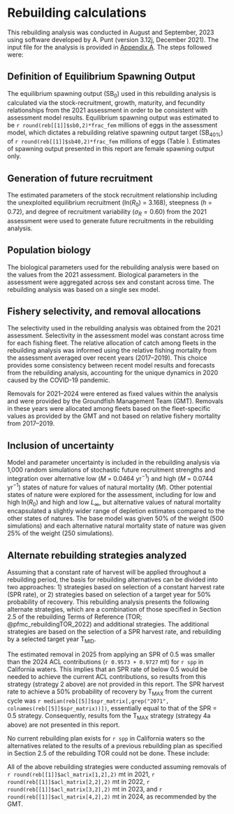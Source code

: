 # Rebuilding calculations

This rebuilding analysis was conducted in August and September, 2023 using software developed by A. Punt (version 3.12j, December 2021). The input file for the analysis is provided in [Appendix A](#append_a). The steps followed were: 

\begin{enumerate}
	\item Define how equilibrium spawning output ($\text{SB}_0$) will be calculated. 
	\item Define how future recruitment will be generated.
	\item Define the biological information on which future projections will be based.
	\item Define the fishery selectivity and allocation to be applied during rebuilding. 
	\item Decide how to include uncertainty in input parameters from the stock assessment in the rebuilding analysis. 
	\item Identification and analysis of alternative harvest strategies for rebuilding. 
\end{enumerate}


## Definition of Equilibrium Spawning Output

The equilibrium spawning output ($\text{SB}_0$) used in this rebuilding analysis is calculated via the stock-recruitment, growth, maturity, and fecundity relationships from the 2021 assessment in order to be consistent with assessment model results. Equilibrium spawning output was estimated to be `r round(reb[[1]]$sb0,2)*frac_fem` millions of eggs in the assessment model, which dictates a rebuilding relative spawning output target ($\text{SB}_{40\%}$) of `r round(reb[[1]]$sb40,2)*frac_fem` millions of eggs (Table \ref{tab:ref-points}). Estimates of spawning output presented in this report are female spawning output only. 


## Generation of future recruitment

The estimated parameters of the stock recruitment relationship including the unexploited equilibrium recruitment (ln($R_0$) = 3.168), steepness ($h$ = 0.72), and degree of recruitment variability ($\sigma_R = 0.60$) from the 2021 assessment were used to generate future recruitments in the rebuilding analysis.


## Population biology

The biological parameters used for the rebuilding analysis were based on the values from the 2021 assessment. Biological parameters in the assessment were aggregated across sex and constant across time. The rebuilding analysis was based on a single sex model. 


## Fishery selectivity, and removal allocations

The selectivity used in the rebuilding analysis was obtained from the 2021 assessment. Selectivity in the assessment model was constant across time for each fishing fleet. The relative allocation of catch among fleets in the rebuilding analysis was informed using the relative fishing mortality from the assessment averaged over recent years (2017--2019). This choice provides some consistency between recent model results and forecasts from the rebuilding analysis, accounting for the unique dynamics in 2020 caused by the COVID-19 pandemic. 

Removals for 2021--2024 were entered as fixed values within the analysis and were provided by the Groundfish Management Team (GMT). Removals in these years were allocated among fleets based on the fleet-specific values as provided by the GMT and not based on relative fishery mortality from 2017--2019.   


## Inclusion of uncertainty

Model and parameter uncertainty is included in the rebuilding analysis via 1,000 random simulations of stochastic future recruitment strengths and integration over alternative low ($M$ = 0.0464 yr$^{-1}$) and high ($M$ = 0.0744 yr$^{-1}$) states of nature for values of natural mortality ($M$). Other potential states of nature were explored for the assessment, including for low and high ln($R_0$) and high and low $L_{\infty}$, but alternative values of natural mortality encapsulated a slightly wider range of depletion estimates compared to the other states of natures. The base model was given 50$\%$ of the weight (500 simulations) and each alternative natural mortality state of nature was given 25$\%$ of the weight (250 simulations). 


## Alternate rebuilding strategies analyzed

Assuming that a constant rate of harvest will be applied throughout a rebuilding period, the basis for rebuilding alternatives can be divided into two approaches: 1) strategies based on selection of a constant harvest rate (SPR rate), or 2) strategies based on selection of a target year for 50$\%$ probability of recovery. This rebuilding analysis presents the following alternate strategies, which are a combination of those specified in Section 2.5 of the rebuilding Terms of Reference (TOR; @pfmc_rebuildingTOR_2022) and additional strategies. The additional strategies are based on the selection of a SPR harvest rate, and rebuilding by a selected target year $\text{T}_\text{MID}$.  

\begin{enumerate}
	\item Eliminate all harvest, F = 0, starting in the next management cycle, 2025, the same as setting a constant SPR harvest rate of 1.0.
	\item Apply the harvest rate that would generate the ACL contributions specified for the current year (i.e., the latest year specified in regulations). 
	\item Apply a range of SPR values: 
	\begin{enumerate}
	 \item SPR = 0.50,
	 \item SPR = 0.55
	 \item SPR = 0.60,
	 \item SPR = 0.65,
	 \item SPR = 0.70,
	 \item SPR = 0.80, and
	 \item SPR = 0.90. 
	\end{enumerate}
	\item Apply SPR harvest rates that are estimated to lead to a 50$\%$ probability of recovery by alternative target years: 
	\begin{enumerate}
	 \item by $\text{T}_\text{MAX}$ from the current cycle, and 
	 \item by $\text{T}_\text{MID}$ from the current cycle, which is the year midway between $\text{T}_\text{MIN}$ and $\text{T}_\text{MAX}$.
	\end{enumerate}
	\item Apply the default harvest policy based on the 40:10 harvest control rule with time-varying sigma ($\sigma$ = 1.0 as the basis for the time-varying sigmas with a cap at the category 3 value of $\sigma$ = 2.0) and $P^*$ = 0.45.
	\item Apply the ABC harvest rate with time-varying sigma ($\sigma$ = 1.0 as the basis for the time-varying sigmas with a cap at the category 3 value of $\sigma$ = 2.0) and $P^*$ = 0.45.
\end{enumerate}

The estimated removal in 2025 from applying an SPR of 0.5 was smaller than the 2024 ACL contributions (`r 0.9573 + 0.9727` mt) for `r spp` in California waters. This implies that an SPR rate of below 0.5 would be needed to achieve the current ACL contributions, so results from this strategy (strategy 2 above) are not provided in this report. The SPR harvest rate to achieve a 50$\%$ probability of recovery by $\text{T}_\text{MAX}$ from the current cycle was `r median(reb[[5]]$spr_matrix[,grep("2071", colnames(reb[[5]]$spr_matrix))])`, essentially equal to that of the SPR = 0.5 strategy. Consequently, results fom the $\text{T}_\text{MAX}$ strategy (strategy 4a above) are not presented in this report.

No current rebuilding plan exists for `r spp` in California waters so the alternatives related to the results of a previous rebuilding plan as specified in Section 2.5 of the rebuilding TOR could not be done. These include:

\begin{itemize}
 \item Apply the spawning potential ratio or relevant harvest control run in the current rebuilding plan (strategy 3 in TOR). 
 \item Apply the harvest rate that is estimated to lead to a 50$\%$ probability of recovery by the current $\text{T}_\text{TARGET}$ (strategy 4 in TOR).
 \item Apply the harvest rate that is estimated to lead to a 50$\%$ probability of recovery by the $\text{T}_\text{MAX}$ from the previous cycle (strategy 6 in TOR).
\end{itemize}

All of the above rebuilding strategies were conducted assuming removals of `r round(reb[[1]]$acl_matrix[1,2],2)` mt in 2021, `r round(reb[[1]]$acl_matrix[2,2],2)` mt in 2022, `r round(reb[[1]]$acl_matrix[3,2],2)` mt in 2023, and `r round(reb[[1]]$acl_matrix[4,2],2)` mt in 2024, as recommended by the GMT. 


